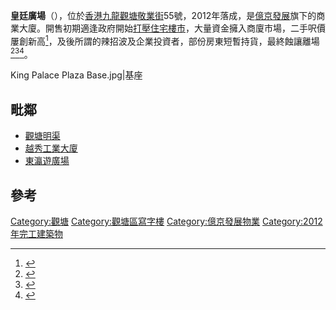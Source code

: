 {{Notability Unreferenced |time=2018-03-28T14:46:16+00:00}}
{{Infobox_housinghk | name = 皇廷廣場<br />King Palace Plaza
| logo= 
| photo= King Palace Plaza (blue sky).jpg
| phototitle= 
| address= [[九龍|九龍]][[觀塘|觀塘]][[敬業街|敬業街]]55號
| developer= [[億京發展|億京發展]]
| management= 
| use = 寫字樓
| blocknumber = 1
| floornumber = 24
| yearofcompletion = 2012年
| facilities = 停車場、升降機、<br/>24小時全天候中央空調
| former= 新馬製衣廠大廈
| website = 
}}
'''皇廷廣場'''（{{lang-en|'''King Palace Plaza'''}}），位於[[香港|香港]][[九龍|九龍]][[觀塘|觀塘]][[敬業街|敬業街]]55號，2012年落成，是[[億京發展|億京發展]]旗下的商業大廈。開售初期適逢政府開始[[香港特別行政區第四屆政府#樓市政策|打壓住宅樓市]]，大量資金擁入商廈市場，二手呎價屢創新高<ref>{{cite news |title=皇廷廣場呎價又新高 |url=http://orientaldaily.on.cc/cnt/finance/20120919/00204_004.html |language=中文 |publisher=東方日報 |date=2012年9月19日 |accessdate=2014年9月12日 |archive-date=2016年3月4日 |archive-url=https://web.archive.org/web/20160304211210/http://orientaldaily.on.cc/cnt/finance/20120919/00204_004.html |dead-url=no }}</ref>，及後所謂的辣招波及企業投資者，部份房東短暫持貨，最終蝕讓離場<ref>{{cite news |title=工商炒家蝕錢跳船 皇廷廣場呎價跌至8000 |url=http://news.takungpao.com.hk/hkol/garage/2013-05/1590747.html |language=中文 |publisher=大公報 |date=2013年5月6日 |accessdate=2014年9月12日 |archive-date=2014年9月12日 |archive-url=https://web.archive.org/web/20140912070532/http://news.takungpao.com.hk/hkol/garage/2013-05/1590747.html |dead-url=no }}</ref><ref>{{cite news |title=觀塘皇廷廣場 多宗蝕讓成交 |url=http://ps.hket.com/content/28455 |language=中文 |publisher=經濟日報 |date=2013年8月13日 |accessdate=2014年9月12日 |archive-date=2014年9月12日 |archive-url=https://web.archive.org/web/20140912084213/http://ps.hket.com/content/28455 |dead-url=no }}</ref><ref>{{cite news |title=觀塘皇廷廣場錄蝕讓 高層大單位呎價7,620元沽出 |url=http://finance.sina.com.hk/news/-35848-6442557/1.html |language=中文 |publisher=新浪香港 |date=2013年1月21日 |deadurl=yes |archiveurl=https://web.archive.org/web/20140912074446/http://finance.sina.com.hk/news/-35848-6442557/1.html |archivedate=2014年9月12日 |df= }}</ref>。
<gallery>
King Palace Plaza Base.jpg|基座
</gallery>

==毗鄰==
* [[觀塘明渠|觀塘明渠]]
* [[越秀工業大廈|越秀工業大廈]]
* [[東瀛遊廣場|東瀛遊廣場]]

==參考==
{{reflist}}

[[Category:觀塘|Category:觀塘]]
[[Category:觀塘區寫字樓|Category:觀塘區寫字樓]]
[[Category:億京發展物業|Category:億京發展物業]]
[[Category:2012年完工建築物|Category:2012年完工建築物]]